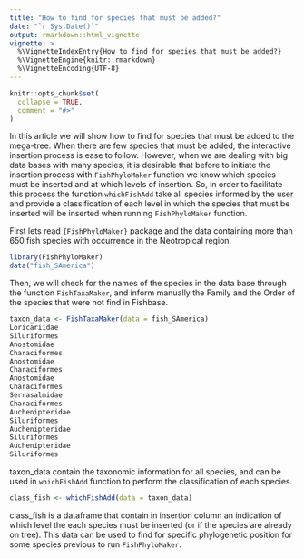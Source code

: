 ```yaml
---
title: "How to find for species that must be added?"
date: "`r Sys.Date()`"
output: rmarkdown::html_vignette
vignette: >
  %\VignetteIndexEntry{How to find for species that must be added?}
  %\VignetteEngine{knitr::rmarkdown}
  %\VignetteEncoding{UTF-8}
---
```


```r
knitr::opts_chunk$set(
  collapse = TRUE,
  comment = "#>"
)
```

In this article we will show how to find for species that must be added to the mega-tree. When there are few species that must be added, the interactive insertion process is ease to follow. However, when we are dealing with big data bases with many species, it is desirable that before to initiate the insertion process with `FishPhyloMaker` function we know which species must be inserted and at which levels of insertion. So, in order to facilitate this process the function `whichFishAdd` take all species informed by the user and provide a classification of each level in which the species that must be inserted will be inserted when running `FishPhyloMaker` function.

First lets read `{FishPhyloMaker}` package and the data containing more than 650 fish species with occurrence in the Neotropical region.

```r
library(FishPhyloMaker)
data("fish_SAmerica")
```

Then, we will check for the names of the species in the data base through the function `FishTaxaMaker`, and inform manually the Family and the Order of the species that were not find in Fishbase.

```r
taxon_data <- FishTaxaMaker(data = fish_SAmerica)
Loricariidae
Siluriformes
Anostomidae 
Characiformes
Anostomidae 
Characiformes
Anostomidae 
Characiformes
Serrasalmidae
Characiformes
Auchenipteridae
Siluriformes
Auchenipteridae
Siluriformes
Auchenipteridae
Siluriformes
```

taxon_data contain the taxonomic information for all species, and can be used in `whichFishAdd` function to perform the classification of each species.

```r
class_fish <- whichFishAdd(data = taxon_data) 
```

class_fish is a dataframe that contain in insertion column an indication of which level the each species must be inserted (or if the species are already on tree). This data can be used to find for specific phylogenetic position for some species previous to run `FishPhyloMaker`.
